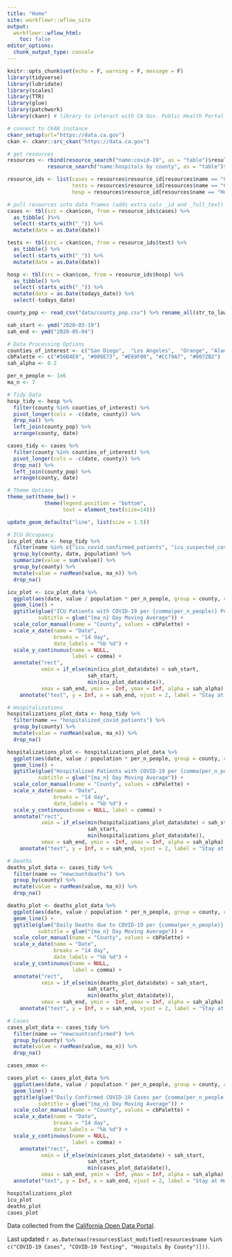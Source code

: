 ```yaml
---
title: "Home"
site: workflowr::wflow_site
output:
  workflowr::wflow_html:
    toc: false
editor_options:
  chunk_output_type: console
---
```


```r
knitr::opts_chunk$set(echo = F, warning = F, message = F)
library(tidyverse)
library(lubridate)
library(scales)
library(TTR)
library(glue)
library(patchwork)
library(ckanr) # library to interact with CA Gov. Public Health Portal

# connect to CKAN instance
ckanr_setup(url="https://data.ca.gov")
ckan <- ckanr::src_ckan("https://data.ca.gov")

# get resources
resources <- rbind(resource_search("name:covid-19", as = "table")$results,
             resource_search("name:hospitals by county", as = "table")$results)

resource_ids <- list(cases = resources$resource_id[resources$name == "COVID-19 Cases"],
                     tests = resources$resource_id[resources$name == "COVID-19 Testing"],
                     hosp = resources$resource_id[resources$name == "Hospitals By County"])

# pull resources into data frames (adds extra cols _id and _full_text)
cases <- tbl(src = ckan$con, from = resource_ids$cases) %>%
  as_tibble( )%>%
  select(-starts_with("_")) %>% 
  mutate(date = as.Date(date))

tests <- tbl(src = ckan$con, from = resource_ids$test) %>%
  as_tibble() %>%
  select(-starts_with("_")) %>% 
  mutate(date = as.Date(date))

hosp <- tbl(src = ckan$con, from = resource_ids$hosp) %>%
  as_tibble() %>%
  select(-starts_with("_")) %>% 
  mutate(date = as.Date(todays_date)) %>% 
  select(-todays_date)

county_pop <- read_csv("data/county_pop.csv") %>% rename_all(str_to_lower)

sah_start <- ymd("2020-03-19")
sah_end <- ymd("2020-05-04")
```



```r
# Data Processing Options
counties_of_interest <- c("San Diego",  "Los Angeles",  "Orange", "Alameda", "Santa Clara")
cbPalette <- c("#56B4E9", "#009E73", "#E69F00", "#CC79A7", "#0072B2")
sah_alpha <- 0.2

per_n_people <- 1e6
ma_n <- 7

# Tidy Data
hosp_tidy <- hosp %>%
  filter(county %in% counties_of_interest) %>% 
  pivot_longer(cols = -c(date, county)) %>% 
  drop_na() %>% 
  left_join(county_pop) %>% 
  arrange(county, date)

cases_tidy <- cases %>% 
  filter(county %in% counties_of_interest) %>% 
  pivot_longer(cols = -c(date, county)) %>% 
  drop_na() %>% 
  left_join(county_pop) %>% 
  arrange(county, date)

# Theme Options
theme_set(theme_bw() +
            theme(legend.position = "bottom",
                  text = element_text(size=14)))

update_geom_defaults("line", list(size = 1.5))
```

```r
# ICU Occupancy
icu_plot_data <- hosp_tidy %>% 
  filter(name %in% c("icu_covid_confirmed_patients", "icu_suspected_covid_patients")) %>% 
  group_by(county, date, population) %>% 
  summarize(value = sum(value)) %>% 
  group_by(county) %>%
  mutate(value = runMean(value, ma_n)) %>%
  drop_na()

icu_plot <- icu_plot_data %>% 
  ggplot(aes(date, value / population * per_n_people, group = county, color = county)) +
  geom_line() +
  ggtitle(glue("ICU Patients with COVID-19 per {comma(per_n_people)} People"),
          subtitle = glue("{ma_n} Day Moving Average")) +
  scale_color_manual(name = "County", values = cbPalette) +
  scale_x_date(name = "Date",
               breaks = "14 day",
               date_labels = "%b %d") +
  scale_y_continuous(name = NULL,
                     label = comma) +
  annotate("rect",
           xmin = if_else(min(icu_plot_data$date) < sah_start,
                          sah_start,
                          min(icu_plot_data$date)),
           xmax = sah_end, ymin = -Inf, ymax = Inf, alpha = sah_alpha) +
    annotate("text", y = Inf, x = sah_end, vjust = 2, label = "Stay at Home\n Order Ended")

# Hospitalizations
hospitalizations_plot_data <- hosp_tidy %>% 
  filter(name == "hospitalized_covid_patients") %>% 
  group_by(county) %>%
  mutate(value = runMean(value, ma_n)) %>% 
  drop_na()

hospitalizations_plot <- hospitalizations_plot_data %>% 
  ggplot(aes(date, value / population * per_n_people, group = county, color = county)) +
  geom_line() +
  ggtitle(glue("Hospitalized Patients with COVID-19 per {comma(per_n_people)} People"),
          subtitle = glue("{ma_n} Day Moving Average")) +
  scale_color_manual(name = "County", values = cbPalette) +
  scale_x_date(name = "Date",
               breaks = "14 day",
               date_labels = "%b %d") +
  scale_y_continuous(name = NULL, label = comma) +
  annotate("rect",
           xmin = if_else(min(hospitalizations_plot_data$date) < sah_start,
                          sah_start,
                          min(hospitalizations_plot_data$date)),
           xmax = sah_end, ymin = -Inf, ymax = Inf, alpha = sah_alpha) +
    annotate("text", y = Inf, x = sah_end, vjust = 2, label = "Stay at Home\n Order Ended")

# Deaths
deaths_plot_data <- cases_tidy %>% 
  filter(name == "newcountdeaths") %>% 
  group_by(county) %>%
  mutate(value = runMean(value, ma_n)) %>% 
  drop_na()

deaths_plot <- deaths_plot_data %>% 
  ggplot(aes(date, value / population * per_n_people, group = county, color = county)) +
  geom_line() +
  ggtitle(glue("Daily Deaths due to COVID-19 per {comma(per_n_people)} People"),
          subtitle = glue("{ma_n} Day Moving Average")) +
  scale_color_manual(name = "County", values = cbPalette) +
  scale_x_date(name = "Date",
               breaks = "14 day",
               date_labels = "%b %d") +
  scale_y_continuous(name = NULL,
                     label = comma) +
  annotate("rect",
           xmin = if_else(min(deaths_plot_data$date) < sah_start,
                          sah_start,
                          min(deaths_plot_data$date)),
           xmax = sah_end, ymin = -Inf, ymax = Inf, alpha = sah_alpha) +
    annotate("text", y = Inf, x = sah_end, vjust = 2, label = "Stay at Home\n Order Ended")

# Cases
cases_plot_data <- cases_tidy %>% 
  filter(name == "newcountconfirmed") %>% 
  group_by(county) %>%
  mutate(value = runMean(value, ma_n)) %>% 
  drop_na()

cases_xmax <- 

cases_plot <- cases_plot_data %>% 
  ggplot(aes(date, value / population * per_n_people, group = county, color = county)) +
  geom_line() +
  ggtitle(glue("Daily Confirmed COVID-19 Cases per {comma(per_n_people)} People"),
          subtitle = glue("{ma_n} Day Moving Average")) +
  scale_color_manual(name = "County", values = cbPalette) +
  scale_x_date(name = "Date",
               breaks = "14 day",
               date_labels = "%b %d") +
  scale_y_continuous(name = NULL,
                     label = comma) +
    annotate("rect",
           xmin = if_else(min(cases_plot_data$date) < sah_start,
                          sah_start,
                          min(cases_plot_data$date)),
           xmax = sah_end, ymin = -Inf, ymax = Inf, alpha = sah_alpha) +
  annotate("text", y = Inf, x = sah_end, vjust = 2, label = "Stay at Home\n Order Ended")
```


```r
hospitalizations_plot
icu_plot
deaths_plot
cases_plot
```

Data collected from the [California Open Data Portal](https://data.ca.gov/group/covid-19).

Last updated `r as.Date(max(resources$last_modified[resources$name %in% c("COVID-19 Cases", "COVID-19 Testing", "Hospitals By County")]))`.
